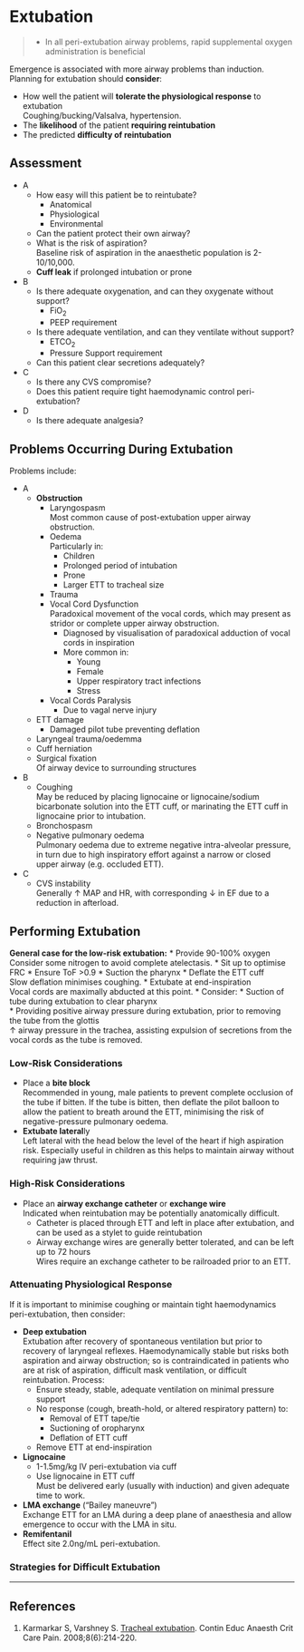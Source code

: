 # Extubation

> * In all peri-extubation airway problems, rapid supplemental oxygen administration is beneficial


Emergence is associated with more airway problems than induction. Planning for extubation should **consider**:

* How well the patient will **tolerate the physiological response** to extubation  
Coughing/bucking/Valsalva, hypertension.
* The **likelihood** of the patient **requiring reintubation**  
* The predicted **difficulty of reintubation**

## Assessment

* A
	* How easy will this patient be to reintubate?
		* Anatomical
		* Physiological
		* Environmental
	* Can the patient protect their own airway?
	* What is the risk of aspiration?  
	Baseline risk of aspiration in the anaesthetic population is 2-10/10,000.
	* **Cuff leak** if prolonged intubation or prone
* B
	* Is there adequate oxygenation, and can they oxygenate without support?
		* FiO~2~
		* PEEP requirement
	* Is there adequate ventilation, and can they ventilate without support?
		* ETCO~2~
		* Pressure Support requirement
	* Can this patient clear secretions adequately?
* C
	* Is there any CVS compromise?
	* Does this patient require tight haemodynamic control peri-extubation?
* D
	* Is there adequate analgesia?


## Problems Occurring During Extubation

Problems include:

* A
	* **Obstruction**
		* Laryngospasm  
		Most common cause of post-extubation upper airway obstruction.
		* Oedema  
		Particularly in:
			* Children
			* Prolonged period of intubation
			* Prone
			* Larger ETT to tracheal size
		* Trauma
		* Vocal Cord Dysfunction  
		Paradoxical movement of the vocal cords, which may present as stridor or complete upper airway obstruction.
			* Diagnosed by  visualisation of paradoxical adduction of vocal cords in inspiration
			* More common in:
				* Young
				* Female
				* Upper respiratory tract infections
				* Stress
		* Vocal Cords Paralysis
			* Due to vagal nerve injury
	* ETT damage
		* Damaged pilot tube preventing deflation
	* Laryngeal trauma/oedemma
	* Cuff herniation
	* Surgical fixation  
	Of airway device to surrounding structures
* B
	* Coughing  
	May be reduced by placing lignocaine or lignocaine/sodium bicarbonate solution into the ETT cuff, or marinating the ETT cuff in lignocaine prior to intubation.
	* Bronchospasm
	* Negative pulmonary oedema  
	Pulmonary oedema due to extreme negative intra-alveolar pressure, in turn due to high inspiratory effort against a narrow or closed upper airway (e.g. occluded ETT).
* C
	* CVS instability  
	Generally ↑ MAP and HR, with corresponding ↓ in EF due to a reduction in afterload.


## Performing Extubation

**General case for the low-risk extubation:**
* Provide 90-100% oxygen  
Consider some nitrogen to avoid complete atelectasis.
* Sit up to optimise FRC
* Ensure ToF >0.9
* Suction the pharynx
* Deflate the ETT cuff  
Slow deflation minimises coughing.
* Extubate at end-inspiration  
Vocal cords are maximally abducted at this point.
* Consider:
	* Suction of tube during extubation to clear pharynx  
	* Providing positive airway pressure during extubation, prior to removing the tube from the glottis  
	↑ airway pressure in the trachea, assisting expulsion of secretions from the vocal cords as the tube is removed.


### Low-Risk Considerations

* Place a **bite block**  
Recommended in young, male patients to prevent complete occlusion of the tube if bitten. If the tube is bitten, then deflate the pilot balloon to allow the patient to breath around the ETT, minimising the risk of negative-pressure pulmonary oedema.
* **Extubate lateral**ly  
Left lateral with the head below the level of the heart if high aspiration risk. Especially useful in children as this helps to maintain airway without requiring jaw thrust.


### High-Risk Considerations

* Place an **airway exchange catheter** or **exchange wire**  
Indicated when reintubation may be potentially anatomically difficult.
	* Catheter is placed through ETT and left in place after extubation, and can be used as a stylet to guide reintubation
	* Airway exchange wires are generally better tolerated, and can be left up to 72 hours  
	Wires require an exchange catheter to be railroaded prior to an ETT.



### Attenuating Physiological Response

If it is important to minimise coughing or maintain tight haemodynamics peri-extubation, then consider:

* **Deep extubation**  
Extubation after recovery of spontaneous ventilation but prior to recovery of laryngeal reflexes. Haemodynamically stable but risks both aspiration and airway obstruction; so is contraindicated in patients who are at risk of aspiration, difficult mask ventilation, or difficult reintubation. Process:
	* Ensure steady, stable, adequate ventilation on minimal pressure support
	* No response (cough, breath-hold, or altered respiratory pattern) to:
		* Removal of ETT tape/tie
		* Suctioning of oropharynx
		* Deflation of ETT cuff
	* Remove ETT at end-inspiration
* **Lignocaine**  
	* 1-1.5mg/kg IV peri-extubation via cuff
	* Use lignocaine in ETT cuff  
	Must be delivered early (usually with induction) and given adequate time to work.
* **LMA exchange** ("Bailey maneuvre")  
Exchange ETT for an LMA during a deep plane of anaesthesia and allow emergence to occur with the LMA in situ.
* **Remifentanil**  
Effect site 2.0ng/mL peri-extubation.






### Strategies for Difficult Extubation







---

## References

1. Karmarkar S, Varshney S. [Tracheal extubation](https://academic.oup.com/bjaed/article/8/6/214/405940). Contin Educ Anaesth Crit Care Pain. 2008;8(6):214-220.